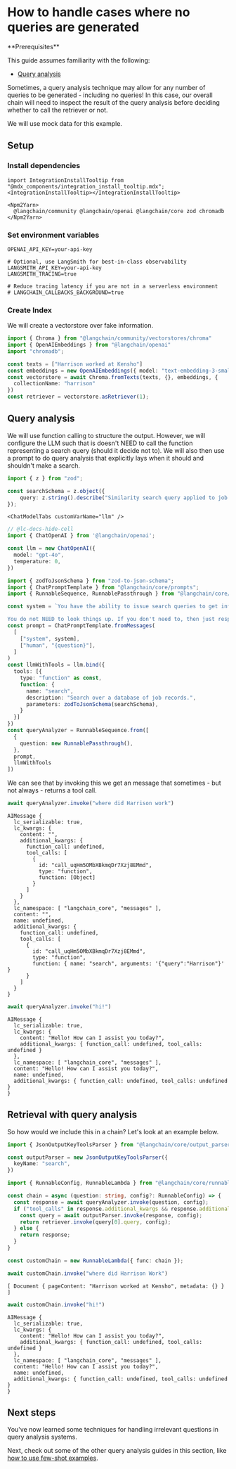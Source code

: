 # How to handle cases where no queries are generated

<Info>
**Prerequisites**


This guide assumes familiarity with the following:

- [Query analysis](/oss/javascript/tutorials/rag#query-analysis)

</Info>

Sometimes, a query analysis technique may allow for any number of queries to be generated - including no queries! In this case, our overall chain will need to inspect the result of the query analysis before deciding whether to call the retriever or not.

We will use mock data for this example.

## Setup

### Install dependencies

```{=mdx}
import IntegrationInstallTooltip from "@mdx_components/integration_install_tooltip.mdx";
<IntegrationInstallTooltip></IntegrationInstallTooltip>

<Npm2Yarn>
  @langchain/community @langchain/openai @langchain/core zod chromadb
</Npm2Yarn>
```
### Set environment variables

```
OPENAI_API_KEY=your-api-key

# Optional, use LangSmith for best-in-class observability
LANGSMITH_API_KEY=your-api-key
LANGSMITH_TRACING=true

# Reduce tracing latency if you are not in a serverless environment
# LANGCHAIN_CALLBACKS_BACKGROUND=true
```
### Create Index

We will create a vectorstore over fake information.


```typescript
import { Chroma } from "@langchain/community/vectorstores/chroma"
import { OpenAIEmbeddings } from "@langchain/openai"
import "chromadb";

const texts = ["Harrison worked at Kensho"]
const embeddings = new OpenAIEmbeddings({ model: "text-embedding-3-small" })
const vectorstore = await Chroma.fromTexts(texts, {}, embeddings, {
  collectionName: "harrison"
})
const retriever = vectorstore.asRetriever(1);
```
## Query analysis

We will use function calling to structure the output. However, we will configure the LLM such that is doesn't NEED to call the function representing a search query (should it decide not to). We will also then use a prompt to do query analysis that explicitly lays when it should and shouldn't make a search.


```typescript
import { z } from "zod";

const searchSchema = z.object({
    query: z.string().describe("Similarity search query applied to job record."),
});
```
```{=mdx}
<ChatModelTabs customVarName="llm" />
```


```typescript
// @lc-docs-hide-cell
import { ChatOpenAI } from '@langchain/openai';

const llm = new ChatOpenAI({
  model: "gpt-4o",
  temperature: 0,
})
```


```typescript
import { zodToJsonSchema } from "zod-to-json-schema";
import { ChatPromptTemplate } from "@langchain/core/prompts";
import { RunnableSequence, RunnablePassthrough } from "@langchain/core/runnables";

const system = `You have the ability to issue search queries to get information to help answer user information.

You do not NEED to look things up. If you don't need to, then just respond normally.`;
const prompt = ChatPromptTemplate.fromMessages(
  [
    ["system", system],
    ["human", "{question}"],
  ]
)
const llmWithTools = llm.bind({
  tools: [{
    type: "function" as const,
    function: {
      name: "search",
      description: "Search over a database of job records.",
      parameters: zodToJsonSchema(searchSchema),
    }
  }]
})
const queryAnalyzer = RunnableSequence.from([
  {
    question: new RunnablePassthrough(),
  },
  prompt,
  llmWithTools
])
```

We can see that by invoking this we get an message that sometimes - but not always - returns a tool call.


```typescript
await queryAnalyzer.invoke("where did Harrison work")
```



```output
AIMessage {
  lc_serializable: true,
  lc_kwargs: {
    content: "",
    additional_kwargs: {
      function_call: undefined,
      tool_calls: [
        {
          id: "call_uqHm5OMbXBkmqDr7Xzj8EMmd",
          type: "function",
          function: [Object]
        }
      ]
    }
  },
  lc_namespace: [ "langchain_core", "messages" ],
  content: "",
  name: undefined,
  additional_kwargs: {
    function_call: undefined,
    tool_calls: [
      {
        id: "call_uqHm5OMbXBkmqDr7Xzj8EMmd",
        type: "function",
        function: { name: "search", arguments: '{"query":"Harrison"}' }
      }
    ]
  }
}
```



```typescript
await queryAnalyzer.invoke("hi!")
```



```output
AIMessage {
  lc_serializable: true,
  lc_kwargs: {
    content: "Hello! How can I assist you today?",
    additional_kwargs: { function_call: undefined, tool_calls: undefined }
  },
  lc_namespace: [ "langchain_core", "messages" ],
  content: "Hello! How can I assist you today?",
  name: undefined,
  additional_kwargs: { function_call: undefined, tool_calls: undefined }
}
```


## Retrieval with query analysis

So how would we include this in a chain? Let's look at an example below.


```typescript
import { JsonOutputKeyToolsParser } from "@langchain/core/output_parsers/openai_tools";

const outputParser = new JsonOutputKeyToolsParser({
  keyName: "search",
})
```


```typescript
import { RunnableConfig, RunnableLambda } from "@langchain/core/runnables";

const chain = async (question: string, config?: RunnableConfig) => {
  const response = await queryAnalyzer.invoke(question, config);
  if ("tool_calls" in response.additional_kwargs && response.additional_kwargs.tool_calls !== undefined) {
    const query = await outputParser.invoke(response, config);
    return retriever.invoke(query[0].query, config);
  } else {
    return response;
  }
}

const customChain = new RunnableLambda({ func: chain });
```


```typescript
await customChain.invoke("where did Harrison Work")
```



```output
[ Document { pageContent: "Harrison worked at Kensho", metadata: {} } ]
```



```typescript
await customChain.invoke("hi!")
```



```output
AIMessage {
  lc_serializable: true,
  lc_kwargs: {
    content: "Hello! How can I assist you today?",
    additional_kwargs: { function_call: undefined, tool_calls: undefined }
  },
  lc_namespace: [ "langchain_core", "messages" ],
  content: "Hello! How can I assist you today?",
  name: undefined,
  additional_kwargs: { function_call: undefined, tool_calls: undefined }
}
```


## Next steps

You've now learned some techniques for handling irrelevant questions in query analysis systems.

Next, check out some of the other query analysis guides in this section, like [how to use few-shot examples](/oss/javascript/how-to/query_few_shot).
